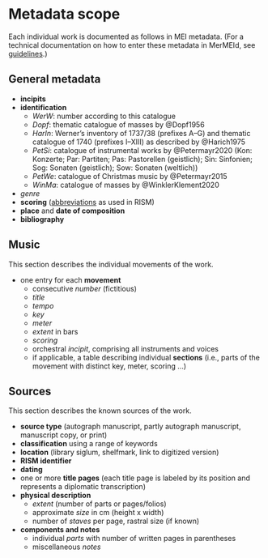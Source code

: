 # Metadata scope {.unnumbered}

Each individual work is documented as follows in MEI metadata. (For a technical documentation on how to enter these metadata in MerMEId, see [guidelines](guidelines.qmd).)


## General metadata

- **incipits**
- **identification**
  - *WerW*: number according to this catalogue
  - *Dopf*: thematic catalogue of masses by @Dopf1956
  - *HarIn*: Werner's inventory of 1737/38 (prefixes A–G) and thematic catalogue of 1740 (prefixes I–XIII) as described by @Harich1975
  - *PetSi*: catalogue of instrumental works by @Petermayr2020 (Kon: Konzerte; Par: Partiten; Pas: Pastorellen (geistlich); Sin: Sinfonien; Sog: Sonaten (geistlich); Sow: Sonaten (weltlich))
  - *PetWe*: catalogue of Christmas music by @Petermayr2015
  - *WinMa*: catalogue of masses by @WinklerKlement2020
- *genre*
- **scoring** ([abbreviations](https://opac.rism.info/scoring-abbreviations) as used in RISM)
- **place** and **date of composition**
- **bibliography**


## Music

This section describes the individual movements of the work.

- one entry for each **movement**
  - consecutive *number* (fictitious)
  - *title*
  - *tempo*
  - *key*
  - *meter*
  - *extent* in bars
  - *scoring*
  - orchestral *incipit*, comprising all instruments and voices
  - if applicable, a table describing individual **sections** (i.e., parts of the movement with distinct key, meter, scoring …)


## Sources

This section describes the known sources of the work.

- **source type** (autograph manuscript, partly autograph manuscript, manuscript copy, or print)
- **classification** using a range of keywords
- **location** (library siglum, shelfmark, link to digitized version)
- **RISM identifier**
- **dating**
- one or more **title pages** (each title page is labeled by its position and represents a diplomatic transcription)
- **physical description**
  - *extent* (number of parts or pages/folios)
  - approximate *size* in cm (height x width)
  - number of *staves* per page, rastral size (if known)
- **components and notes**
  - individual *parts* with number of written pages in parentheses
  - miscellaneous *notes*
